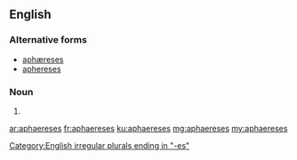 ==English==

===Alternative forms===
* [[aphæreses]]
* [[aphereses]]

===Noun===
{{head|en|plural}} {{g|p}}

# {{plural of|aphaeresis|lang=en}}

[[Category:English irregular plurals ending in "-es"]]

[[ar:aphaereses]]
[[fr:aphaereses]]
[[ku:aphaereses]]
[[mg:aphaereses]]
[[my:aphaereses]]